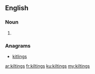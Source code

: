==English==

===Noun===
{{head|en|noun plural form}}

# {{plural of|kilting|lang=en}}

===Anagrams===
* [[kitlings#English|kitlings]]

[[ar:kiltings]]
[[fr:kiltings]]
[[ku:kiltings]]
[[my:kiltings]]